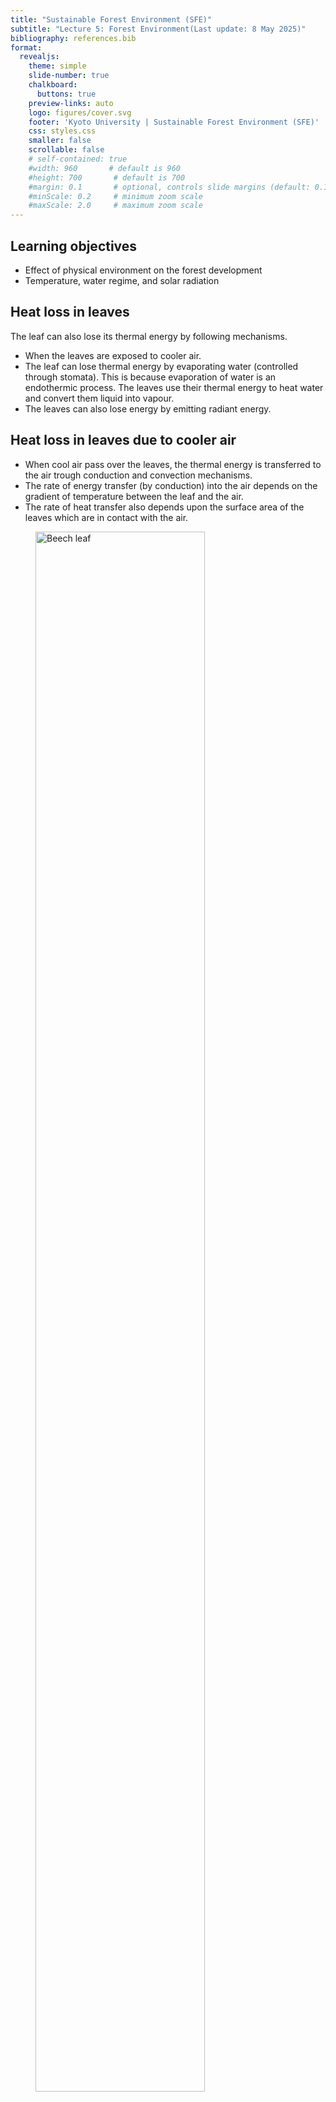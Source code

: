 ```yaml
---
title: "Sustainable Forest Environment (SFE)"
subtitle: "Lecture 5: Forest Environment(Last update: 8 May 2025)"
bibliography: references.bib
format:
  revealjs:
    theme: simple
    slide-number: true
    chalkboard:
      buttons: true
    preview-links: auto
    logo: figures/cover.svg
    footer: 'Kyoto University | Sustainable Forest Environment (SFE)'
    css: styles.css
    smaller: false
    scrollable: false
    # self-contained: true
    #width: 960       # default is 960
    #height: 700       # default is 700
    #margin: 0.1       # optional, controls slide margins (default: 0.1)
    #minScale: 0.2     # minimum zoom scale
    #maxScale: 2.0     # maximum zoom scale
---
```


## Learning objectives

- Effect of physical environment on the forest development
- Temperature, water regime, and solar radiation

## Heat loss in leaves {.smaller}

The leaf can also lose its thermal energy by following mechanisms.

- When the leaves are exposed to cooler air.
- The leaf can lose thermal energy by evaporating water (controlled through stomata). This is because evaporation of water is an endothermic process. The leaves use their thermal energy to heat water and convert them liquid into vapour.
- The leaves can also lose energy by emitting radiant energy.

## Heat loss in leaves due to cooler air {.smaller}

- When cool air pass over the leaves, the thermal energy is transferred to the air trough conduction and convection mechanisms.
- The rate of energy transfer (by conduction) into the air depends on the gradient of temperature between the leaf and the air.
- The rate of heat transfer also depends upon the surface area of the leaves which are in contact with the air.


::: {layout="[[1,1]]"}

![Beech leaf](https://upload.wikimedia.org/wikipedia/commons/3/3f/Fagus_sylvatica_leaf_001.jpg){width=80%}

![Norway spruce](https://upload.wikimedia.org/wikipedia/commons/3/39/Picea_abies_Nadelkissen.jpg){width=80%}

:::


## Heat loss in leaves due to cooler air {.smaller}

:::: {.columns}

::: {.column width="50%"}

- @leuzinger2007 showed that forest canopies play a major role in biosphere-atmosphere interactions.

- Large surfaces, such as beech leaves, have stable layers of air moleculs comprising a thick boundary layer. This thick boundary layer slow down the energy transfer from leaves to air at large.

- Small surfaces have thinner boundary layers. They allow fater transfer of thermal energy between leaves and air.

- The thickness of boundary layer decreases with increase in wind speed.

:::

::: {.column width="50%"}

![@leuzinger2007](./figures/1-s2.0-S0168192307001396-gr4.jpg)

:::

::::


## Heat loss in leaves due to evaporation {.smaller}

- The evaporation of water requiresa huge amount of energy; to evaporate 1 liter of water we need to supply 2.4 MJ of energy.
- The faster the rate of evaporation faster will be the rate of energy loss (i.e., cooling)
- The rate of evaporation, however, depends upon several factors such as:
    - amount of water available in the tree
    - dryness of air (temperatue and humidity of air)
    - wind pressure, speed, and thickness of boundary layer


## Heat loss due to radiation {.smaller}

- Earlier, it was mentioned that the leaves can loose energy by emitting radiation.

::: {.callout-note title="Thermal radiation"}
- Thermal radiation is the emission of electromagnetic waves from all matter that has non zero absolute temperature.
- The energy is emitted in the form of photons and does not require a medium for propagation.
- Thermal radiation is also called as black body radiation.
:::

::: {layout="[[1,1]]"}

![Natural image](https://upload.wikimedia.org/wikipedia/commons/9/9b/Human-Visible.jpg)

![Infrared image](https://upload.wikimedia.org/wikipedia/commons/4/44/Human-Infrared.jpg)

:::

## Black body radiation (thermal radiation) {.smaller}

::: {.callout-note}
Thermal radiation is also called as black body radiation.
:::

- A 'black-body' is a theoretical object in thermal equilibrium that absorbs all light that is incident upon it.
- Black-bodies have a single, well-defined temperature.
- The surface of the sun is a good approximation of these requirements.
- Black-body objects emit electromagnetic radiation. The spectrum of this radiation depends solely on the temperature of the object, as described by [Planck's Law](https://en.wikipedia.org/wiki/Planck%27s_law).

::: {.callout-note}
What is the meaning of spectrum?
:::

## Spectra of Electromagnetic radiation {.smaller}

![Spectrum of electromagnetic radiation, UV: 10 nm to 400 nm; Visible: 380 nm to 780 nm; Infrared: 780 nm to 1 mm](https://upload.wikimedia.org/wikipedia/commons/c/cf/EM_Spectrum_Properties_edit.svg)

## Spectra of Visible light {.smaller}

:::: {.columns}

::: {.column width="30%"}

| Color | Wavelength Range (nm) | 
| --- | --- |
| Violet | 380 – 450 |
| Blue | 450 – 495 |
| Green | 495 – 570 |
| Yellow | 570 – 590 |
| Orange | 590 – 620 |
| Red | 620 – 750 |

:::

::: {.column width="70%"}

![Visible light spectrum](https://upload.wikimedia.org/wikipedia/commons/d/d9/Linear_visible_spectrum.svg)

![Visible spectrum of various light source](https://micro.magnet.fsu.edu/primer/lightandcolor/images/lightsourcesfigure3.jpg)

:::

::::

## Spectra of black body radiation {.smaller}

As the temperature of a black body decreases, the emitted thermal radiation decreases in intensity and its maximum moves to longer wavelengths.

![As the temperature of a black body decreases, the emitted thermal radiation decreases in intensity and its maximum moves to longer wavelengths.](https://www.ossila.com/cdn/shop/files/blackbody-spectrum-various-temperatures.svg?v=1670335899&width=848&height=452)

## Spectra of black body radiation {.smaller}

Black-body radiation has a continuous frequency spectrum that depends only on the body's temperature (Planck's law).

![Black-body radiation has a continuous frequency spectrum that depends only on the body's temperature (Planck's law).](https://www.ossila.com/cdn/shop/files/blackbody-spectrum-various-temperatures.svg?v=1670335899&width=848&height=452)

## Spectra of black body radiation {.smaller}

The spectrum has a peak at a characteristic frequency that shifts to higher frequencies with increasing temperature.

![The spectrum has a peak at a characteristic frequency that shifts to higher frequencies with increasing temperature](https://www.ossila.com/cdn/shop/files/blackbody-spectrum-various-temperatures.svg?v=1670335899&width=848&height=452)

## Spectra of black body radiation {.smaller}


:::: {.columns}

:::{.column width=50%}

- At room temperature most of the emission is in the infrared region.
-  As the temperature increases past about 500 degrees Celsius, black bodies start to emit significant amounts of visible light.
- With rising temperature, the glow becomes visible: first as a dull red, then yellow, and eventually a "dazzling bluish-white" as the temperature rises.
- When the body appears white, it is emitting a substantial fraction of its energy as ultraviolet radiation.

:::

:::{.column width=50%}

![Blacksmiths judge workpiece temperatures by the colour of the glow](https://upload.wikimedia.org/wikipedia/commons/3/3e/Blacksmith_at_work.jpg)

![Blacksmiths chart](https://upload.wikimedia.org/wikipedia/commons/b/bd/Gluehfarben_no_language_horizontal.svg)

:::

::::


## Spectra of solar radiation {.smaller}

![Solar irradiance spectral distribution vs. black-body spectral distribution at 5800 K. The solar spectrum is the range of electromagnetic radiation emitted by the sun, extending from the ultraviolet to the infrared region.](https://www.ossila.com/cdn/shop/files/black-body-vs-solar-irradiance.svg?v=1670335975&width=848&height=452)

The Sun, with an effective temperature of approximately 5800 K, is an approximate black body with an emission spectrum peaked in the central, yellow-green part of the visible spectrum, but with significant power in the ultraviolet as well.

## Heat loss due to radiation {.smaller}

:::: {.columns}

::: {.column width=70%}

- The instensity of thermal radiation emitted by an object is given by Stefan-Boltzmann law:

$$
j = \varepsilon \sigma T^{4}
$$

where,

- $j$ is the intensity of the thermal radiation (energy per unit area per unit time)
- $\varepsilon$ is the emissivity, which is a material property
- $\sigma$ is the Stefan-Boltzmann constant ($5.67 \times 10^{-8} W m^{-2} K^{-4}$)
- T is absolute temperatue in Kelvin.

:::

::: {.column width=30%}

::: {.callout-note}

- For a perfect black body, emissivity is 1. Many bodies in real life are grey bodies with $\varepsilon \in (0,1)$.
- A good absorber is also a good emitter.

:::

:::

::::

## Grey bodies

- Matter that does not absorb all incident radiation emits less total energy than a black body. 
- Emissions are reduced by a factor $\varepsilon \in (0,1)$
- In general emissivity depends on wavelength
- For grey body, emissivity is constant and does not depend upon the wave length.

## Heat loss due to radiation {.smaller}

- So Stefan-Boltzmann law states that a body which has non zero absolute temperature emits thermal radiation.
- Thermal radiation emitted by a body at any temperature consists of a wide range of frequencies.
- When hotter body (temperature $T$) is kept in a cooler environment (temperature $T_{0}$), then the hotter body will emit energy, and it will also absorb energy from cooler environment. The net power per unit area emitted by the hotter body is given by following expression.

$$
j = \varepsilon \sigma (T^{4} - T_{0}^{4})
$$

::: {.callout-note appearance="simple"}
The dominant frequency (or color) range of the emitted radiation shifts to higher frequencies as the temperature of the emitter increases. 
:::


## Solar radiation {.smaller}

::: {.callout-note}
- Solar radiation is the direct emission of energy from the sun
- Solar irradiance is the amount of energy that reaches the Earth’s surface.
- The sun is very hot (surface temperature about 5770 K),  so the thermal radiation emitted by the sun contains very high frequencies or very short wavelengths ("shortwave radiation")
:::

:::: {.columns}

::: {.column width="30%"}

- UV: 10 to 400 nm
- Visible: 380 - 780 nm
- Infrared : 780 nm - 1 mm

:::

::: {.column width="70%"}

![Solar irradiance spectral distribution](https://www.ossila.com/cdn/shop/files/black-body-vs-solar-irradiance.svg?v=1670335975&width=848&height=452)

:::

::::


## Heat loss due to radiation {.smaller}

- The cooler bodies emits radiation of larger wavelengths. If these wavelengths belong to visible spectrum then we can see those bodies.

:::: {.columns}

::: {.column width="30%"}

| Color | Wavelength Range (nm) | 
| --- | --- |
| Violet | 380 – 450 |
| Blue | 450 – 495 |
| Green | 495 – 570 |
| Yellow | 570 – 590 |
| Orange | 590 – 620 |
| Red | 620 – 750 |

[Interesting article on spectrum of various light source](https://micro.magnet.fsu.edu/primer/lightandcolor/lightsourcesintro.html)

:::

::: {.column width="70%"}

![Visible light spectrum](https://upload.wikimedia.org/wikipedia/commons/d/d9/Linear_visible_spectrum.svg)

![Visible spectrum of various light source](https://micro.magnet.fsu.edu/primer/lightandcolor/images/lightsourcesfigure3.jpg)

:::

::::


## Heat loss due to radiation {.smaller}

- However, if the wavelengths are larger than the visible spectrum then we cannot see those bodies, and we need Infrared imaging (Thermography).

![Visible image of the forest canopy, source: @still2021](./figures/nph17321-fig-0002-m.jpg)

[See the video on using Thermography to study forest canopy](https://www.youtube.com/watch?v=9HLdiJAZNTM)


## Heat loss due to radiation {.smaller}

::: {.callout-tip}
- An object at room temperature (20 degree celcius) shines out 420 W/m2 energy .
- If we increase the temperature to 37 degree celcius then it will emit 520 W/m2 energy.
:::

- The loss of energy due to radiation cools the objects, which in turn, lowers the rate of further radiation. The energy loss may be counteracted by any energy being added to the surface from the environment, and temperature stabilize when the energy gains from the environment matches the energy losses.

## Forest receive shortwave sunlight and emit longwave radiation

![Source @still2021](./figures/nph17321-fig-0001-m.jpg)

## Solar Spectrum

- It can be defined in terms of solar radiation or solar irradiance. 
- Solar radiation is the direct emission of energy from the sun while solar irradiance is the amount of energy that reaches the Earth’s surface.
- The solar spectrum can be divided into three main regions: the ultraviolet (UV), visible, and infrared (IR).
- The UV includes light with a wavelength shorter than 400 nanometers (nm). UV photons have energies ranging from approximately 3 to 5 electron Volts (eV). The visible region extends from 400 to 700 nm. This region contains photons with energies of 1.8 to 3 eV. Finally, the IR region comprises of light of wavelengths longer than 1000 nm, and its photons have energies between approximately 0.35 eV and 1.8 eV.
- The intensity of the solar spectrum received on Earth is strongly dependent on the Earth-Sun distance, the angle at which the sun’s rays reach the Earth’s atmosphere, the weather, and the amount of air pollution.
- Solar cells, which use photovoltaic technology to convert solar radiation into electricity, are highly sensitive to the shape of the solar spectrum and the intensity of the radiation.
- Therefore, researchers and engineers working on solar cells must be knowledgeable about the solar spectrum in order to achieve optimal performance and efficiency. Therefore, the solar spectrum is an important phenomenon to consider when designing and working with solar cells.

## Solar radiation

- The average distance between the Earth and the Sun is approximately 150 million kilometres. 
- This means that rays of sunlight are approximately parallel when they arrive at Earth.
- However, the amount of solar radiation which reaches Earth varies based on the time of year. 
- This is due to variations in the Earth-Sun distance, which varies between approximately 147 million km at perihelion in January to 152 million km at aphelion in July.

## Tilt of the earth

- The Earth is tilted at an angle of 23.5 degrees relative to the plane of its orbit around the Sun.
- The angle at which the light intercepts the atmosphere is the governing factor in the irradiance at the top of the atmosphere. This angle is called the solar zenith angle, $\theta_{s}$ and is the angle between the sun's rays and local vertical.
- Due to the spherical shape of the Earth, the greater $\theta_{s}$, the larger the area that the sun's rays are spread over.

## Solar Irradiance

- The atmosphere is a particularly important factor in determining local terrestrial solar irradiance as it causes significant changes between the radiation at the top of the atmosphere and what reaches the ground.
- Certain wavelengths are preferentially absorbed or scattered by atoms/molecules in the air. 
- Absorption is the process whereby a photon of light transfers all its energy to an atom/molecule. It does this by promoting an electron to a higher energy level, such that the photon no longer exists. Consequently, its energy is effectively converted to heating the absorber (sometimes a photon can be remitted in a process called fluorescence, but this is rare in the atmosphere).
- At ultraviolet wavelengths below 400 nm, O3 (ozone) is the primary absorber of radiation. Molecules in the atmosphere scatter incoming solar radiation into random directions. This is known as Rayleigh scattering and is responsible for the reduction in irradiance throughout the visible part of the spectrum.
- Molecular oxygen (O2) is responsible for some absorption of light in the red and near infrared region (600 nm – 800 nm), as is water vapour (H2O), which also has strong absorption bands for light in the mid-infrared region up to 3000 nm. 
- Carbon dioxide (CO2) begins to contribute to absorption of light above approximately 2500 nm.
- Atmospheric constituents can also scatter sunlight. Here, the photons are deflected from their original trajectory by molecules/particles rather than being absorbed. The two types of scattering that are most prevalent in the atmosphere are Mie scattering and Rayleigh scattering. Both are types of elastic scattering, so the wavelength (λ) of light is unchanged by the scattering process.
- Rayleigh scattering occurs when the diameter (d) of the scatterer is much smaller than the wavelength of the light it is scattering. The intensity of Rayleigh scattering is proportional to λ-4, so it is far more efficient for short wavelengths (blue light) than long wavelengths (red/IR light). Rayleigh scattering can scatter light in all directions, with a slight prevalence to the forward and backward directions relative to the incoming light.
- Gas molecules such as oxygen and nitrogen along with very small dust particles are largely responsible for Rayleigh scattering. This occurs mostly in the upper atmosphere. The preferential scattering of blue light by Rayleigh scattering is why the sky appears blue during the day and red at sunrise/sunset. Rayleigh scattering is also largely responsible for diffuse horizontal irradiance.
- Mie scattering occurs when the diameter of the scatterer is equal to or larger than the wavelength of light. It preferentially scatters light in the forward direction, with larger particles scattering more heavily in favour of the forward direction. The intensity of Mie scattering is not heavily wavelength dependent. It occurs mostly in the lower atmosphere from water vapour and large dust particles/pollutants. Mie scattering is why clouds and fog appear white.



## Effect of slope on solar radiation

## References

